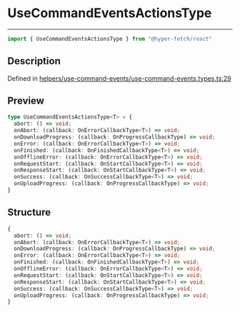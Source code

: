 

# UseCommandEventsActionsType

<div class="api-docs__separator" data-reactroot="">

---

</div><div class="api-docs__import" data-reactroot="">

```ts
import { UseCommandEventsActionsType } from "@hyper-fetch/react"
```

</div><div class="api-docs__section">

## Description

</div><div class="api-docs__description"><span class="api-docs__do-not-parse">



</span></div><p class="api-docs__definition">

Defined in [helpers/use-command-events/use-command-events.types.ts:29](https://github.com/BetterTyped/hyper-fetch/blob/993719ed/packages/react/src/helpers/use-command-events/use-command-events.types.ts#L29)

</p><div class="api-docs__section">

## Preview

</div><div class="api-docs__preview type">

```ts
type UseCommandEventsActionsType<T> = {
  abort: () => void; 
  onAbort: (callback: OnErrorCallbackType<T>) => void; 
  onDownloadProgress: (callback: OnProgressCallbackType) => void; 
  onError: (callback: OnErrorCallbackType<T>) => void; 
  onFinished: (callback: OnFinishedCallbackType<T>) => void; 
  onOfflineError: (callback: OnErrorCallbackType<T>) => void; 
  onRequestStart: (callback: OnStartCallbackType<T>) => void; 
  onResponseStart: (callback: OnStartCallbackType<T>) => void; 
  onSuccess: (callback: OnSuccessCallbackType<T>) => void; 
  onUploadProgress: (callback: OnProgressCallbackType) => void; 
}
```

</div><div class="api-docs__section">

## Structure

</div><div class="api-docs__returns">

```ts
{
  abort: () => void;
  onAbort: (callback: OnErrorCallbackType<T>) => void;
  onDownloadProgress: (callback: OnProgressCallbackType) => void;
  onError: (callback: OnErrorCallbackType<T>) => void;
  onFinished: (callback: OnFinishedCallbackType<T>) => void;
  onOfflineError: (callback: OnErrorCallbackType<T>) => void;
  onRequestStart: (callback: OnStartCallbackType<T>) => void;
  onResponseStart: (callback: OnStartCallbackType<T>) => void;
  onSuccess: (callback: OnSuccessCallbackType<T>) => void;
  onUploadProgress: (callback: OnProgressCallbackType) => void;
}
```

</div>